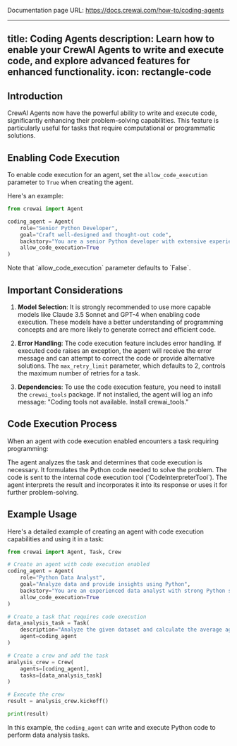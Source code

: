 Documentation page URL: https://docs.crewai.com/how-to/coding-agents

---
title: Coding Agents
description: Learn how to enable your CrewAI Agents to write and execute code, and explore advanced features for enhanced functionality.
icon: rectangle-code
---

## Introduction

CrewAI Agents now have the powerful ability to write and execute code, significantly enhancing their problem-solving capabilities. This feature is particularly useful for tasks that require computational or programmatic solutions.

## Enabling Code Execution

To enable code execution for an agent, set the `allow_code_execution` parameter to `True` when creating the agent. 

Here's an example:

```python Code
from crewai import Agent

coding_agent = Agent(
    role="Senior Python Developer",
    goal="Craft well-designed and thought-out code",
    backstory="You are a senior Python developer with extensive experience in software architecture and best practices.",
    allow_code_execution=True
)
```

<Note>
Note that `allow_code_execution` parameter defaults to `False`.
</Note>

## Important Considerations

1. **Model Selection**: It is strongly recommended to use more capable models like Claude 3.5 Sonnet and GPT-4 when enabling code execution. 
These models have a better understanding of programming concepts and are more likely to generate correct and efficient code.

2. **Error Handling**: The code execution feature includes error handling. If executed code raises an exception, the agent will receive the error message and can attempt to correct the code or 
provide alternative solutions. The `max_retry_limit` parameter, which defaults to 2, controls the maximum number of retries for a task.

3. **Dependencies**: To use the code execution feature, you need to install the `crewai_tools` package. If not installed, the agent will log an info message: 
"Coding tools not available. Install crewai_tools."

## Code Execution Process

When an agent with code execution enabled encounters a task requiring programming:

<Steps>
    <Step title="Task Analysis">
    The agent analyzes the task and determines that code execution is necessary.
    </Step>
    <Step title="Code Formulation">
    It formulates the Python code needed to solve the problem.
    </Step>
    <Step title="Code Execution">
    The code is sent to the internal code execution tool (`CodeInterpreterTool`).
    </Step>
    <Step title="Result Interpretation">
    The agent interprets the result and incorporates it into its response or uses it for further problem-solving.
    </Step>
</Steps>

## Example Usage

Here's a detailed example of creating an agent with code execution capabilities and using it in a task:

```python Code
from crewai import Agent, Task, Crew

# Create an agent with code execution enabled
coding_agent = Agent(
    role="Python Data Analyst",
    goal="Analyze data and provide insights using Python",
    backstory="You are an experienced data analyst with strong Python skills.",
    allow_code_execution=True
)

# Create a task that requires code execution
data_analysis_task = Task(
    description="Analyze the given dataset and calculate the average age of participants.",
    agent=coding_agent
)

# Create a crew and add the task
analysis_crew = Crew(
    agents=[coding_agent],
    tasks=[data_analysis_task]
)

# Execute the crew
result = analysis_crew.kickoff()

print(result)
```

In this example, the `coding_agent` can write and execute Python code to perform data analysis tasks.